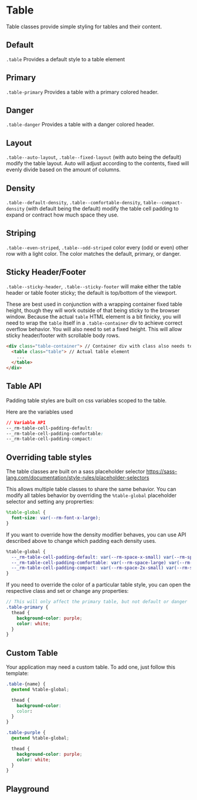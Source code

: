 
# Table

Table classes provide simple styling for tables and their content.

## Default

`.table` Provides a default style to a table element

<Canvas withToolbar>
  <Story id='components-table--default' />
</Canvas>

## Primary

`.table-primary` Provides a table with a primary colored header.

<Canvas withToolbar>
  <Story id='components-table--primary' />
</Canvas>

## Danger

`.table-danger` Provides a table with a danger colored header.

<Canvas withToolbar>
  <Story id='components-table--danger' />
</Canvas>

## Layout

`.table--auto-layout`, `.table--fixed-layout` (with auto being the default) modify the table layout. Auto will adjust according to the contents, fixed will evenly divide based on the amount of columns.

<Canvas withToolbar>
  <Story id='components-table--fixed-layout' />
</Canvas>

## Density

`.table--default-density`, `.table--comfortable-density`, `table--compact-density` (with default being the default) modify the table cell padding to expand or contract how much space they use.

<Canvas withToolbar>
  <Story id='components-table--comfortable-density' />
</Canvas>
<Canvas withToolbar>
  <Story id='components-table--compact-density' />
</Canvas>

## Striping

`.table--even-striped`, `.table--odd-striped` color every (odd or even) other row with a light color. The color matches the default, primary, or danger.

<Canvas withToolbar>
  <Story id='components-table--striped-even' />
</Canvas>

<Canvas withToolbar>
  <Story id='components-table--striped-odd' />
</Canvas>

## Sticky Header/Footer

`.table--sticky-header`, `.table--sticky-footer` will make either the table header or table footer sticky; the default is top/bottom of the viewport.

These are best used in conjunction with a wrapping container fixed table height, though they will work outside of that being sticky to the browser window. Because the actual `table` HTML element is a bit finicky, you will need to wrap the `table` itself in a `.table-container` div to achieve correct overflow behavior. You will also need to set a fixed height. This will allow sticky header/footer with scrollable body rows.

```html
<div class="table-container"> // Container div with class also needs to set the desired height. 20vh in these examples
  <table class="table"> // Actual table element
    ...
  </table>
</div>
```

<Canvas withToolbar>
  <Story id='components-table--sticky-header' />
</Canvas>

<Canvas withToolbar>
  <Story id='components-table--sticky-footer' />
</Canvas>

<Canvas withToolbar>
  <Story id='components-table--sticky-both' />
</Canvas>

## Table API

Padding table styles are built on css variables scoped to the table.


Here are the variables used
```css
// Variable API
--_rm-table-cell-padding-default:
--_rm-table-cell-padding-comfortable:
--_rm-table-cell-padding-compact:
```

## Overriding table styles

The table classes are built on a sass placeholder selector https://sass-lang.com/documentation/style-rules/placeholder-selectors

This allows multiple table classes to share the same behavior. You can modify all tables behavior by overriding the `%table-global` placeholder selector and setting any proprerties:
```scss
%table-global {
  font-size: var(--rm-font-x-large);
}
```

If you want to override how the density modifier behaves, you can use API described above to change which padding each density uses.
```css
%table-global {
  --_rm-table-cell-padding-default: var(--rm-space-x-small) var(--rm-space-2x-small);
  --_rm-table-cell-padding-comfortable: var(--rm-space-large) var(--rm-space-medium);
  --_rm-table-cell-padding-compact: var(--rm-space-2x-small) var(--rm-space-3x-small);
}
```

If you need to override the color of a particular table style, you can open the respective class and set or change any properties:
```scss
// This will only affect the primary table, but not default or danger
.table-primary {
  thead {
    background-color: purple;
    color: white;
  }
}
```

## Custom Table

Your application may need a custom table. To add one, just follow this template:

```css
.table-{name} {
  @extend %table-global;

  thead {
    background-color:
    color:
  }
}
```

```css
.table-purple {
  @extend %table-global;

  thead {
    background-color: purple;
    color: white;
  }
}
```

## Playground

<Primary/>
<ArgsTable of='.' story='^'/>
